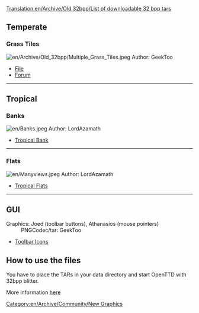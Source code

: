[[Translation:en/Archive/Old 32bpp/List of downloadable 32 bpp tars]]
== Temperate ==
=== Grass Tiles ===
[[File:en/Archive/Old 32bpp/Multiple Grass Tiles.jpeg]]
Author: GeekToo
*[http://www.tt-forums.net/download.php?id=78740 File]
*[http://www.tt-forums.net/viewtopic.php?p=625408#p625408 Forum]
----
== Tropical ==
=== Banks ===
[[File:en/Banks.jpeg]]
Author: LordAzamath
*[http://www.tt-forums.net/viewtopic.php?p=612554#p612554 Tropical Bank]
----
=== Flats ===
[[File:en/Manyviews.jpeg]]
Author: LordAzamath
*[http://www.tt-forums.net/viewtopic.php?p=626531#p626531 Tropical Flats]
----
== GUI ==
;Graphics: Joed (toolbar buttons), Athanasios (mouse pointers)
: PNGCodec/tar: GeekToo

* [http://www.tt-forums.net/viewtopic.php?p=632565#p632565 Toolbar Icons]

==How to use the files==
{{en/Nightly}}
You have to place the TARs in your data directory and start OpenTTD with 32bpp blitter.

More information [[en/Archive/Old 32bpp/32bit Graphics Development#user-info|here]]

[[Category:en/Archive/Community/New Graphics]]